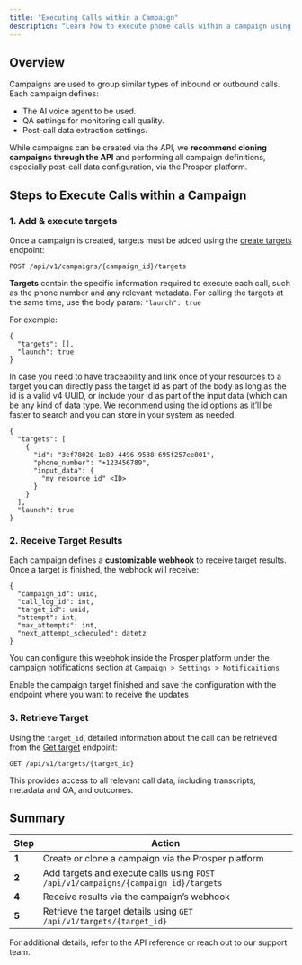 ```yaml
---
title: "Executing Calls within a Campaign"
description: "Learn how to execute phone calls within a campaign using the Prosper AI Voice Agent API."
---
```


## Overview

Campaigns are used to group similar types of inbound or outbound calls. Each campaign defines:

- The AI voice agent to be used.
- QA settings for monitoring call quality.
- Post-call data extraction settings.

While campaigns can be created via the API, we **recommend cloning campaigns through the API** and performing all campaign definitions, especially post-call data configuration, via the Prosper platform.

## Steps to Execute Calls within a Campaign

### 1. Add & execute targets

Once a campaign is created, targets must be added using the [create targets ](https://docs.getprosperapp.com/api-reference/campaigns/add-targets)endpoint:

```
POST /api/v1/campaigns/{campaign_id}/targets
```

**Targets** contain the specific information required to execute each call, such as the phone number and any relevant metadata. For calling the targets at the same time, use the body param: `"launch": true`

For exemple:

```
{
  "targets": [],
  "launch": true
}
```

In case you need to have traceability and link once of your resources to a target you can directly pass the target id as part of the body as long as the id is a valid v4 UUID, or include your id as part of the input data (which can be any kind of data type. We recommend using the id options as it’ll be faster to search and you can store in your system as needed.

```
{
  "targets": [
    {
      "id": "3ef78020-1e89-4496-9538-695f257ee001",
      "phone_number": "+123456789",
      "input_data": {
        "my_resource_id" <ID>
      }
    }
  ],
  "launch": true
}  
```

### 2. Receive Target Results

Each campaign defines a **customizable webhook** to receive target results. Once a target is finished, the webhook will receive:

```
{
  "campaign_id": uuid,
  "call_log_id": int,
  "target_id": uuid,
  "attempt": int,
  "max_attempts": int,
  "next_attempt_scheduled": datetz
}
```

You can configure this weebhok inside the Prosper platform under the campaign notifications section at `Campaign > Settings > Notificaitions`

Enable the campaign target finished and save the configuration with the endpoint where you want to receive the updates

### 3. Retrieve Target

Using the `target_id`, detailed information about the call can be retrieved from the [Get target](https://docs.getprosperapp.com/api-reference/targets/get-target-router) endpoint:

```
GET /api/v1/targets/{target_id}
```

This provides access to all relevant call data, including transcripts, metadata and QA, and outcomes.

## Summary

| Step  | Action                                                                             |
| ----- | ---------------------------------------------------------------------------------- |
| **1** | Create or clone a campaign via the Prosper platform                                |
| **2** | Add targets and execute calls using `POST /api/v1/campaigns/{campaign_id}/targets` |
| **4** | Receive results via the campaign’s webhook                                         |
| **5** | Retrieve the target details using `GET /api/v1/targets/{target_id} `               |

For additional details, refer to the API reference or reach out to our support team.